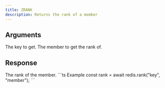 ```yaml
---
title: ZRANK
description: Returns the rank of a member
---
```



## Arguments 

<ParamField body="key" type="string" required>
  The key to get.
</ParamField>

<ParamField body="member" type="TMember" required>
  The member to get the rank of.
</ParamField>

## Response

<ResponseField type="integer" required>
    The rank of the member.
</ResponseField>



<RequestExample>
```ts Example
const rank = await redis.rank("key", "member");
```
</RequestExample>
